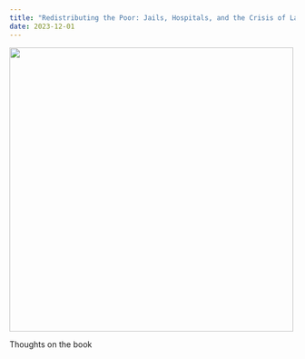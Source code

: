```yaml
---
title: "Redistributing the Poor: Jails, Hospitals, and the Crisis of Laws and Fiscal Austerity by Armando Lara-Millan"
date: 2023-12-01
---
```


![](RtP.jpg){height=500px}

Thoughts on the book